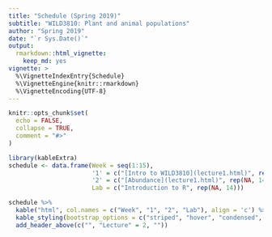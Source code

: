 ```yaml
---
title: "Schedule (Spring 2019)"
subtitle: "WILD3810: Plant and animal populations"
author: "Spring 2019"
date: "`r Sys.Date()`"
output: 
  rmarkdown::html_vignette:
    keep_md: yes
vignette: >
  %\VignetteIndexEntry{Schedule}
  %\VignetteEngine{knitr::rmarkdown}
  %\VignetteEncoding{UTF-8}
---
```


```r
knitr::opts_chunk$set(
  echo = FALSE,
  collapse = TRUE,
  comment = "#>"
)
```


```r
library(kableExtra)
schedule <- data.frame(Week = seq(1:15),
                       '1' = c("[Intro to WILD3810](lecture1.html)", rep(NA, 14)),
                       '2' = c("[Abundance](lecture1.html)", rep(NA, 14)),
                       Lab = c("Introduction to R", rep(NA, 14)))

schedule %>%
  kable("html", col.names = c("Week", "1", "2", "Lab"), align = 'c') %>%
  kable_styling(bootstrap_options = c("striped", "hover", "condensed", "responsive"), full_width = TRUE) %>%
  add_header_above(c("", "Lecture" = 2, ""))

```
